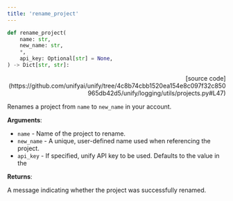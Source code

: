 ```yaml
---
title: 'rename_project'
---
```


```python
def rename_project(
    name: str,
    new_name: str,
    *,
    api_key: Optional[str] = None,
) -> Dict[str, str]:
```

<p align="right">[source code](https://github.com/unifyai/unify/tree/4c8b74cbb1520ea154e8c097f32c850965db42d5/unify/logging/utils/projects.py#L47)</p>

Renames a project from `name` to `new_name` in your account.

**Arguments**:

- `name` - Name of the project to rename.
- `new_name` - A unique, user-defined name used when referencing the project.
- `api_key` - If specified, unify API key to be used. Defaults to the value in the



**Returns**:

A message indicating whether the project was successfully renamed.